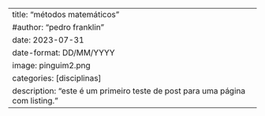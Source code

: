 ---
title: "métodos matemáticos"
#author: "pedro franklin"
date: 2023-07-31
date-format: DD/MM/YYYY
image: pinguim2.png
categories: [disciplinas]
description: "este é um primeiro teste de post para uma página com listing."
---